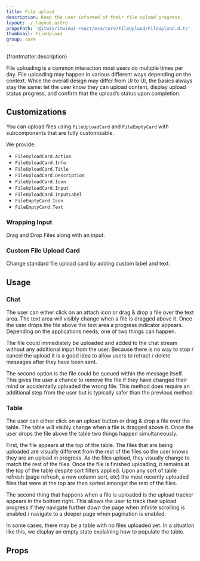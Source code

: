 ```yaml
---
title: File upload
description: Keep the user informed of their file upload progress.
layout: ./_layout.astro
propsPath: '@itwin/itwinui-react/esm/core/FileUpload/FileUpload.d.ts'
thumbnail: FileUpload
group: core
---
```



<p>{frontmatter.description}</p>

<LiveExample src='FileUpload.main.tsx'>
  <AllExamples.FileUploadMainExample client:load />
</LiveExample>

File uploading is a common interaction most users do multiple times per day. File uploading may happen in various different ways depending on the context. While the overall design may differ from UI to UI, the basics always stay the same: let the user know they can upload content, display upload status progress, and confirm that the upload’s status upon completion.

## Customizations

You can upload files using `FileUploadCard` and `FileEmptyCard` with subcomponents that are fully customizable.

We provide:

- `FileUploadCard.Action`
- `FileUploadCard.Info`
- `FileUploadCard.Title`
- `FileUploadCard.Description`
- `FileUploadCard.Icon`
- `FileUploadCard.Input`
- `FileUploadCard.InputLabel`
- `FileEmptyCard.Icon`
- `FileEmptyCard.Text`

### Wrapping Input

Drag and Drop Files along with an input.

<LiveExample src='FileUpload.wrappinginput.tsx'>
  <AllExamples.FileUploadWrappingInputExample client:load />
</LiveExample>

### Custom File Upload Card

Change standard file upload card by adding custom label and text.

<LiveExample src='FileUpload.custom.tsx'>
  <AllExamples.FileUploadCustomExample client:load />
</LiveExample>

## Usage

### Chat

The user can either click on an attach icon or drag & drop a file over the text area. The text area will visibly change when a file is dragged above it. Once the user drops the file above the text area a progress indicator appears. Depending on the applications needs, one of two things can happen.

The file could immediately be uploaded and added to the chat stream without any additional input from the user. Because there is no way to stop / cancel the upload it is a good idea to allow users to retract / delete messages after they have been sent.

The second option is the file could be queued within the message itself. This gives the user a chance to remove the file if they have changed their mind or accidentally uploaded the wrong file. This method does require an additional step from the user but is typically safer than the previous method.

### Table

The user can either click on an upload button or drag & drop a file over the table. The table will visibly change when a file is dragged above it. Once the user drops the file above the table two things happen simultaneously.

First, the file appears at the top of the table. The files that are being uploaded are visually different from the rest of the files so the user knows they are an upload in progress. As the files upload, they visually change to match the rest of the files. Once the file is finished uploading, it remains at the top of the table despite sort filters applied. Upon any sort of table refresh (page refresh, a new column sort, etc) the most recently uploaded files that were at the top are then sorted amongst the rest of the files.

The second thing that happens when a file is uploaded is the upload tracker appears in the bottom right. This allows the user to track their upload progress if they navigate further down the page when infinite scrolling is enabled / navigate to a deeper page when pagination is enabled.

In some cases, there may be a table with no files uploaded yet. In a situation like this, we display an empty state explaining how to populate the table.

## Props

<PropsTable path={frontmatter.propsPath} />
